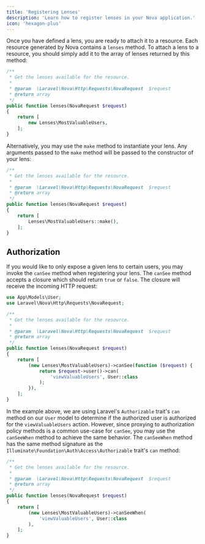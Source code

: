 ```yaml
---
title: 'Registering Lenses'
description: 'Learn how to register lenses in your Nova application.'
icon: 'hexagon-plus'
---
```


Once you have defined a lens, you are ready to attach it to a resource. Each resource generated by Nova contains a `lenses` method. To attach a lens to a resource, you should simply add it to the array of lenses returned by this method:

```php
/**
 * Get the lenses available for the resource.
 *
 * @param  \Laravel\Nova\Http\Requests\NovaRequest  $request
 * @return array
 */
public function lenses(NovaRequest $request)
{
    return [
        new Lenses\MostValuableUsers,
    ];
}
```

Alternatively, you may use the `make` method to instantiate your lens. Any arguments passed to the `make` method will be passed to the constructor of your lens:

```php
/**
 * Get the lenses available for the resource.
 *
 * @param  \Laravel\Nova\Http\Requests\NovaRequest  $request
 * @return array
 */
public function lenses(NovaRequest $request)
{
    return [
        Lenses\MostValuableUsers::make(),
    ];
}
```

## Authorization

If you would like to only expose a given lens to certain users, you may invoke the `canSee` method when registering your lens. The `canSee` method accepts a closure which should return `true` or `false`. The closure will receive the incoming HTTP request:

```php
use App\Models\User;
use Laravel\Nova\Http\Requests\NovaRequest;

/**
 * Get the lenses available for the resource.
 *
 * @param  \Laravel\Nova\Http\Requests\NovaRequest  $request
 * @return array
 */
public function lenses(NovaRequest $request)
{
    return [
        (new Lenses\MostValuableUsers)->canSee(function ($request) {
            return $request->user()->can(
                'viewValuableUsers', User::class
            );
        }),
    ];
}
```

In the example above, we are using Laravel's `Authorizable` trait's `can` method on our `User` model to determine if the authorized user is authorized for the `viewValuableUsers` action. However, since proxying to authorization policy methods is a common use-case for `canSee`, you may use the `canSeeWhen` method to achieve the same behavior. The `canSeeWhen` method has the same method signature as the `Illuminate\Foundation\Auth\Access\Authorizable` trait's `can` method:

```php
/**
 * Get the lenses available for the resource.
 *
 * @param  \Laravel\Nova\Http\Requests\NovaRequest  $request
 * @return array
 */
public function lenses(NovaRequest $request)
{
    return [
        (new Lenses\MostValuableUsers)->canSeeWhen(
            'viewValuableUsers', User::class
        ),
    ];
}
```
